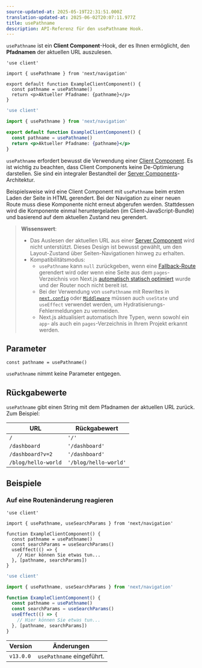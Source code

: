 ```yaml
---
source-updated-at: 2025-05-19T22:31:51.000Z
translation-updated-at: 2025-06-02T20:07:11.977Z
title: usePathname
description: API-Referenz für den usePathname Hook.
---
```


`usePathname` ist ein **Client Component**-Hook, der es Ihnen ermöglicht, den **Pfadnamen** der aktuellen URL auszulesen.

```tsx filename="app/example-client-component.tsx" switcher
'use client'

import { usePathname } from 'next/navigation'

export default function ExampleClientComponent() {
  const pathname = usePathname()
  return <p>Aktueller Pfadname: {pathname}</p>
}
```

```jsx filename="app/example-client-component.js" switcher
'use client'

import { usePathname } from 'next/navigation'

export default function ExampleClientComponent() {
  const pathname = usePathname()
  return <p>Aktueller Pfadname: {pathname}</p>
}
```

`usePathname` erfordert bewusst die Verwendung einer [Client Component](/docs/app/getting-started/server-and-client-components). Es ist wichtig zu beachten, dass Client Components keine De-Optimierung darstellen. Sie sind ein integraler Bestandteil der [Server Components](/docs/app/getting-started/server-and-client-components)-Architektur.

Beispielsweise wird eine Client Component mit `usePathname` beim ersten Laden der Seite in HTML gerendert. Bei der Navigation zu einer neuen Route muss diese Komponente nicht erneut abgerufen werden. Stattdessen wird die Komponente einmal heruntergeladen (im Client-JavaScript-Bundle) und basierend auf dem aktuellen Zustand neu gerendert.

> **Wissenswert**:
>
> - Das Auslesen der aktuellen URL aus einer [Server Component](/docs/app/getting-started/server-and-client-components) wird nicht unterstützt. Dieses Design ist bewusst gewählt, um den Layout-Zustand über Seiten-Navigationen hinweg zu erhalten.
> - Kompatibilitätsmodus:
>   - `usePathname` kann `null` zurückgeben, wenn eine [Fallback-Route](/docs/pages/api-reference/functions/get-static-paths#fallback-true) gerendert wird oder wenn eine Seite aus dem `pages`-Verzeichnis von Next.js [automatisch statisch optimiert](/docs/pages/building-your-application/rendering/automatic-static-optimization) wurde und der Router noch nicht bereit ist.
>   - Bei der Verwendung von `usePathname` mit Rewrites in [`next.config`](/docs/app/api-reference/config/next-config-js/rewrites) oder [`Middleware`](/docs/app/building-your-application/routing/middleware) müssen auch `useState` und `useEffect` verwendet werden, um Hydratisierungs-Fehlermeldungen zu vermeiden.
>   - Next.js aktualisiert automatisch Ihre Typen, wenn sowohl ein `app`- als auch ein `pages`-Verzeichnis in Ihrem Projekt erkannt werden.

## Parameter

```tsx
const pathname = usePathname()
```

`usePathname` nimmt keine Parameter entgegen.

## Rückgabewerte

`usePathname` gibt einen String mit dem Pfadnamen der aktuellen URL zurück. Zum Beispiel:

| URL                 | Rückgabewert          |
| ------------------- | --------------------- |
| `/`                 | `'/'`                 |
| `/dashboard`        | `'/dashboard'`        |
| `/dashboard?v=2`    | `'/dashboard'`        |
| `/blog/hello-world` | `'/blog/hello-world'` |

## Beispiele

### Auf eine Routenänderung reagieren

```tsx filename="app/example-client-component.tsx" switcher
'use client'

import { usePathname, useSearchParams } from 'next/navigation'

function ExampleClientComponent() {
  const pathname = usePathname()
  const searchParams = useSearchParams()
  useEffect(() => {
    // Hier können Sie etwas tun...
  }, [pathname, searchParams])
}
```

```jsx filename="app/example-client-component.js" switcher
'use client'

import { usePathname, useSearchParams } from 'next/navigation'

function ExampleClientComponent() {
  const pathname = usePathname()
  const searchParams = useSearchParams()
  useEffect(() => {
    // Hier können Sie etwas tun...
  }, [pathname, searchParams])
}
```

| Version   | Änderungen                   |
| --------- | ------------------------- |
| `v13.0.0` | `usePathname` eingeführt. |